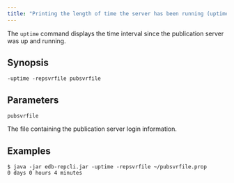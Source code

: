 ```yaml
---
title: "Printing the length of time the server has been running (uptime)"
---
```


<div id="printing_server_uptime" class="registered_link"></div>

The `uptime` command displays the time interval since the publication server was up and running.

## Synopsis

`-uptime -repsvrfile pubsvrfile`

## Parameters

`pubsvrfile`

The file containing the publication server login information.

## Examples

```shell
$ java -jar edb-repcli.jar -uptime -repsvrfile ~/pubsvrfile.prop
0 days 0 hours 4 minutes
```

